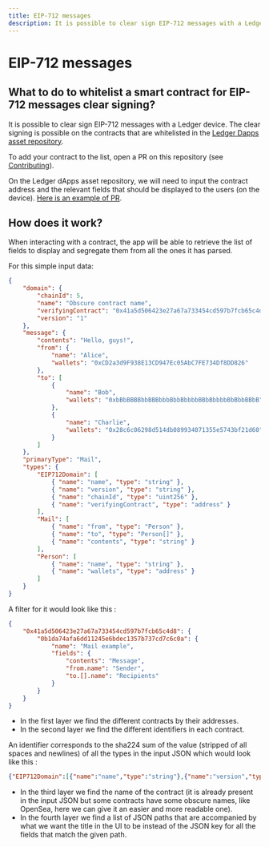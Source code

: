 ```yaml
---
title: EIP-712 messages
description: It is possible to clear sign EIP-712 messages with a Ledger device. The clear signing is possible on the contracts that are whitelisted in the Ledger dApps asset repository.
---
```



# EIP-712 messages

## What to do to whitelist a smart contract for EIP-712 messages clear signing?

It is possible to clear sign EIP-712 messages with a Ledger device. The clear signing is possible on the contracts that are whitelisted in the [Ledger Dapps asset repository](https://github.com/LedgerHQ/ledger-asset-dapps). 

To add your contract to the list, open a PR on this repository (see [Contributing](https://github.com/LedgerHQ/ledger-asset-dapps/blob/main/CONTRIBUTING.md)). 

On the Ledger dApps asset repository, we will need to input the contract address and the relevant fields that should be displayed to the users (on the device). [Here is an example of PR](https://github.com/LedgerHQ/ledger-asset-dapps/pull/78/files).


## How does it work?

When interacting with a contract, the <Glossary word="Ethereum"></Glossary> app will be able to retrieve the list of fields to display and segregate them from all the ones it has parsed.

For this simple input data:

```json copy
{
	"domain": {
		"chainId": 5,
		"name": "Obscure contract name",
		"verifyingContract": "0x41a5d506423e27a67a733454cd597b7fcb65c4d8",
		"version": "1"
	},
	"message": {
		"contents": "Hello, guys!",
		"from": {
			"name": "Alice",
			"wallets": "0xCD2a3d9F938E13CD947Ec05AbC7FE734Df8DD826"
		},
		"to": [
			{
				"name": "Bob",
				"wallets": "0xbBbBBBBbbBBBbbbBbbBbbbbBBbBbbbbBbBbbBBbB"
			},
			{
				"name": "Charlie",
				"wallets": "0x28c6c06298d514db089934071355e5743bf21d60"
			}
		]
	},
	"primaryType": "Mail",
	"types": {
		"EIP712Domain": [
			{ "name": "name", "type": "string" },
			{ "name": "version", "type": "string" },
			{ "name": "chainId", "type": "uint256" },
			{ "name": "verifyingContract", "type": "address" }
		],
		"Mail": [
			{ "name": "from", "type": "Person" },
			{ "name": "to", "type": "Person[]" },
			{ "name": "contents", "type": "string" }
		],
		"Person": [
			{ "name": "name", "type": "string" },
			{ "name": "wallets", "type": "address" }
		]
	}
}
``` 

A filter for it would look like this :

```json copy
{
	"0x41a5d506423e27a67a733454cd597b7fcb65c4d8": {
		"0b1da74afa6dd11245e6bdec1357b737cd7c6c0a": {
			"name": "Mail example",
			"fields": {
				"contents": "Message",
				"from.name": "Sender",
				"to.[].name": "Recipients"
			}
		}
	}
}
```

- In the first layer we find the different contracts by their addresses.
- In the second layer we find the different identifiers in each contract.


An identifier corresponds to the sha224 sum of the value (stripped of all spaces and newlines) of all the types in the input JSON which would look like this :

```json copy
{"EIP712Domain":[{"name":"name","type":"string"},{"name":"version","type":"string"},{"name":"chainId","type":"uint256"},{"name":"verifyingContract","type":"address"}],"Mail":[{"name":"from","type":"Person"},{"name":"to","type":"Person[]"},{"name":"contents","type":"string"}],"Person":[{"name":"name","type":"string"},{"name":"wallets","type":"address"}]}
```

- In the third layer we find the name of the contract (it is already present in the input JSON but some contracts have some obscure names, like OpenSea, here we can give it an easier and more readable one).
- In the fourth layer we find a list of JSON paths that are accompanied by what we want the title in the UI to be instead of the JSON key for all the fields that match the given path.

